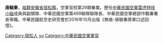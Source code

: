 {{BLP unsourced}}
'''唐毓秦'''{{BD|1928年|4月20日}}，[[祖籍|祖籍]][[安徽省|安徽省]][[宿松县|宿松縣]]，空軍官校第29期畢業。歷任[[中華民國空軍雷虎特技小組|中華民國空軍雷虎特技小組]]成員與副領隊、中華民國空軍第499聯隊聯隊長、中華民國空軍總部作戰署署長等職。中華民國航空史研究會於2016年10月出版《無痕-唐毓秦將軍口述回憶》。

{{taiwan-bio-stub}}
{{DEFAULTSORT:tang yuqin}}
[[Category:宿松人|Category:宿松人]]
[[Category:唐姓|yu]]
[[Category:中華民國空軍軍官|Category:中華民國空軍軍官]]